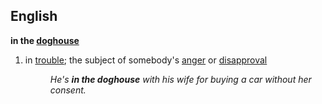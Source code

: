==English==
{{idiom2}}
'''in the [[doghouse]]'''
#in [[trouble]]; the subject of somebody's [[anger]] or [[disapproval]]
#:''He's '''in the doghouse''' with his wife for buying a car without her consent.''
